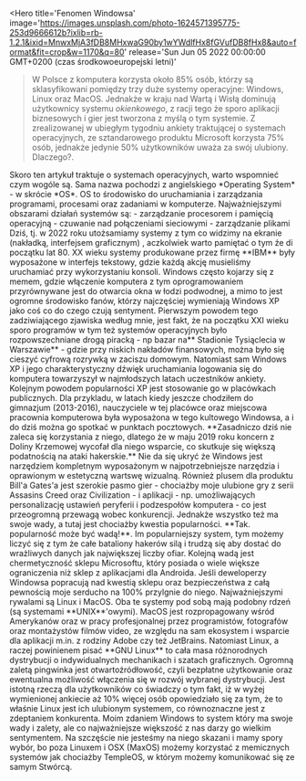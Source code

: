 
<Hero
    title='Fenomen Windowsa'
    image='https://images.unsplash.com/photo-1624571395775-253d9666612b?ixlib=rb-1.2.1&ixid=MnwxMjA3fDB8MHxwaG90by1wYWdlfHx8fGVufDB8fHx8&auto=format&fit=crop&w=1170&q=80'
    release='Sun Jun 05 2022 00:00:00 GMT+0200 (czas środkowoeuropejski letni)'
>W Polsce z komputera korzysta około 85% osób, którzy są sklasyfikowani pomiędzy trzy duże systemy operacyjne: Windows, Linux oraz MacOS. Jednakże w kraju nad Wartą i Wisłą dominują użytkownicy systemu *okienkowego*, z racji tego że sporo aplikacji biznesowych i gier jest tworzona z myślą o tym systemie. Z zrealizowanej w ubiegłym tygodniu ankiety traktującej o systemach operacyjnych, ze sztandarowego produktu Microsoft korzysta 75% osób, jednakże jedynie 50% użytkowników uważa za swój ulubiony. Dlaczego?.</Hero>
<Content title='Czym wogóle jest system operacyjny?'>
Skoro ten artykuł traktuje o systemach operacyjnych, warto wspomnieć czym wogóle są. Sama nazwa pochodzi z angielskiego *Operating System* - w skrócie *OS*. OS to środowisko do uruchamiania i zarządzania programami, procesami oraz zadaniami w komputerze. Najważniejszymi obszarami działań systemów są:
- zarządzanie procesorem i pamięcią operacyjną
- czuwanie nad połączeniami sieciowymi
- zarządzanie plikami
</Content>
<Content>
Dziś, tj. w 2022 roku utożsamiamy systemy z tym co widzimy na ekranie (nakładką, interfejsem graficznym) , aczkolwiek warto pamiętać o tym źe di początku lat 80. XX wieku systemy produkowane przez firmę **IBM** były wyposażone w interfejs tekstowy, gdzie każdą akcję musieliśmy uruchamiać przy wykorzystaniu konsoli.
</Content>
<Content title='Dlaczego Windows?'>
Windows często kojarzy się z memem, gdzie włączenie komputera  z tym oprogramowaniem przyrównywane jest do otwarcia okna w łodzi podwodnej, a mimo to jest ogromne środowisko fanów, którzy najczęściej wymieniają Windows XP jako coś co do czego czują sentyment. Pierwszym powodem tego zadziwiającego zjawiska według mnie, jest fakt, że na początku XXI wieku sporo programów w tym też systemów operacyjnych było rozpowszechniane drogą piracką - np bazar na** Stadionie Tysiąclecia w Warszawie** - gdzie przy niskich nakładów finansowych, można było się cieszyć cyfrową rozrywką w zaciszu domowym. Natomiast sam Windows XP i jego charakterystyczny dźwięk uruchamiania logowania się do komputera towarzyszył w najmłodszych latach uczestników ankiety. Kolejnym powodem popularności XP jest stosowanie go w placówkach publicznych. Dla przykladu, w latach kiedy jeszcze chodziłem do gimnazjum (2013-2016), nauczyciele w tej placówce oraz miejscowa pracownia komputerowa była wyposażona w tego kultowego Windowsa, a i do dziś można go spotkać w punktach pocztowych. **Zasadniczo dziś nie zaleca się korzystania z niego, dlatego że w maju 2019 roku koncern z Doliny Krzemowej wycofał dla niego wsparcie, co skutkuje się większą podatnością na ataki hakerskie.**
</Content>
<Content title='Co sądzę o Windows?'>
Nie da się ukryć że Windows jest narzędziem kompletnym wyposażonym w najpotrzebniejsze narzędzia i oprawionym w estetyczną wartswę wizualną. Również plusem dla produktu Bill'a Gates'a jest szerokie pasmo gier - chociażby moje ulubione gry z serii Assasins Creed oraz Civilization - i aplikacji - np. umożliwających personalizację ustawień peryferii i podzespołów komputera - co jest przeogromną przewagą wobec konkurencji. Jednakże wszystko też ma swoje wady, a tutaj jest chociażby kwestia popularności. **Tak. popularność może być wadą!**. Im popularniejszy system, tym możemy liczyć się z tym że całe bataliony hakerów silą i trudzą się aby dostać do wrażliwych danych jak największej liczby ofiar. Kolejną wadą jest chermetyczność sklepu Microsoftu, który posiada o wiele większe ograniczenia niż sklep z aplikacjami dla Androida. Jeśli deweloperzy Windowsa popracują nad kwestią sklepu oraz bezpieczeństwa z całą pewnością moje serducho na 100% przylgnie do niego.
</Content>
<Content title='Konkurencja Windowsa - Linux i MacOS'>
  Najważniejszymi rywalami są Linux i MacOS. Oba te systemy pod sobą mają podobny rdzeń (są systemami **UNIX**'owymi). MacOS jest rozpropagowany wśród Amerykanów oraz w pracy profesjonalnej przez programistów, fotografów oraz montażystów filmów video, ze względu na sam ekosystem i wsparcie dla aplikacji m.in. z rodziny Adobe czy też JetBrains. Natomiast Linux, a raczej powinienem pisać **GNU Linux** to cała masa różnorodnych dystrybucji o indywidualnych mechanikach i szatach graficznych. Ogromną zaletą pingwinka jest otwartoźródłowość, czyli bezpłatne użytkowanie oraz ewentualna możliwość włączenia się w rozwój wybranej dystrybucji. Jest istotną rzeczą dla użytkowników co świadczy o tym fakt, iż w wyżej wymienionej ankiecie aż 10% więcej osób opowiedziało się za tym, że to właśnie Linux jest ich ulubionym systemem, co równoznaczne jest z zdeptaniem konkurenta. 
</Content>
<Content>
  Moim zdaniem Windows to system który ma swoje wady i zalety, ale co najważniejsze większość z nas darzy go wielkim sentymentem. Na szczęście nie jesteśmy na niego skazani i mamy spory wybór, bo poza Linuxem i OSX (MaxOS) możemy korzystać z memicznych systemów jak chociażby TempleOS, w którym możemy komunikować się ze samym Stwórcą. 
</Content>

<AuthorCard></AuthorCard>
